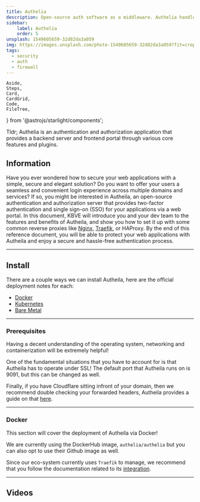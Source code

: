 ```yaml
---
title: Authelia
description: Open-source auth software as a middleware. Authelia handles the authentication and authorization of the user/entity, allowing to secure access outside the scope of the application and provides a unique firewall-like access terminal.
sidebar:
    label: Authelia
    order: 5
unsplash: 1549605659-32d82da3a059
img: https://images.unsplash.com/photo-1549605659-32d82da3a059?fit=crop&w=1400&h=700&q=75
tags:
  - security
  - auth
  - firewall
---
```


	Aside,
	Steps,
	Card,
	CardGrid,
	Code,
	FileTree,
} from '@astrojs/starlight/components';



<Aside title="TLDR">

Tldr; Authelia is an authentication and authorization application that provides a backend server and frontend portal through various core features and plugins.

</Aside>


## Information

Have you ever wondered how to secure your web applications with a simple, secure and elegant solution?
Do you want to offer your users a seamless and convenient login experience across multiple domains and services?
If so, you might be interested in Autheila, an open-source authentication and authorization server that provides two-factor authentication and single sign-on (SSO) for your applications via a web portal.
In this document, KBVE will introduce you and your dev team to the features and benefits of Autheila, and show you how to set it up with some common reverse proxies like [Nginx](https://kbve.com/application/nginx), [Traefik](https://kbve.com/application/traefik), or HAProxy.
By the end of this reference document, you will be able to protect your web applications with Autheila and enjoy a secure and hassle-free authentication process.

---

<Adsense />

## Install

There are a couple ways we can install Autheila, here are the official deployment notes for each:

- [Docker](https://www.authelia.com/integration/deployment/docker/)
- [Kubernetes](https://www.authelia.com/integration/kubernetes/introduction/)
- [Bare Metal](https://www.authelia.com/integration/deployment/bare-metal/)

---

### Prerequisites

Having a decent understanding of the operating system, networking and containerization will be extremely helpful!

One of the fundamental situations that you have to account for is that Autheila has to operate under SSL!
The default port that Autheila runs on is 9091, but this can be changed as well.

Finally, if you have Cloudflare sitting infront of your domain, then we recommend double checking your forwarded headers, Autheila provides a guide on that [here](https://www.authelia.com/integration/proxies/fowarded-headers/).

---

### Docker

This section will cover the deployment of Autheila via Docker!

We are currently using the DockerHub image, `authelia/authelia` but you can also opt to use their Github image as well.

Since our eco-system currently uses `Traefik` to manage, we recommend that you follow the documentation related to its [integration](https://www.authelia.com/integration/proxies/traefik/).

---

## Videos